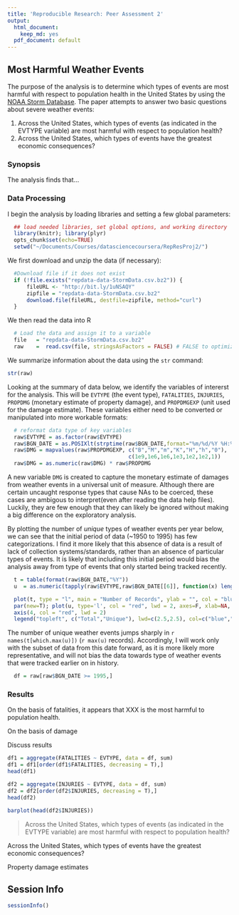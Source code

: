 ```yaml
---
title: 'Reproducible Research: Peer Assessment 2'
output:
  html_document:
    keep_md: yes
  pdf_document: default
---
```

## Most Harmful Weather Events

The purpose of the analysis is to determine which types of events are most harmful with respect to population health in the United States by using the [NOAA Storm Database](http://www.ncdc.noaa.gov/stormevents/). The paper attempts to answer two basic questions about severe weather events:

1. Across the United States, which types of events (as indicated in the EVTYPE variable) are most harmful with respect to population health?
2. Across the United States, which types of events have the greatest economic consequences?

### Synopsis

The analysis finds that...


### Data Processing
I begin the analysis by loading libraries and setting a few global parameters:

```r
  ## load needed libraries, set global options, and working directory
  library(knitr); library(plyr)
  opts_chunk$set(echo=TRUE)       
  setwd("~/Documents/Courses/datasciencecoursera/RepResProj2/")
```

We first download and unzip the data (if necessary):
```r
  #Download file if it does not exist
  if (!file.exists("repdata-data-StormData.csv.bz2")) {
      fileURL <- "http://bit.ly/1uNSAQY"
      zipfile = "repdata-data-StormData.csv.bz2"
      download.file(fileURL, destfile=zipfile, method="curl")
  }
```

We then read the data into R
```r
  # Load the data and assign it to a variable
  file   = "repdata-data-StormData.csv.bz2"
  raw    =  read.csv(file, stringsAsFactors = FALSE) # FALSE to optimize read speed
```

We summarize information about the data using the `str` command:

```r
str(raw)
```

Looking at the summary of data below, we identify the variables of intererst for the analysis. This will be `EVTYPE` (the event type), `FATALITIES`, `INJURIES`, `PROPDMG` (monetary estimate of property damage), and `PROPDMGEXP` (unit used for the damage estimate). These variables either need to be converted or manipulated into more workable formats:

```r
  # reformat data type of key variables
  raw$EVTYPE = as.factor(raw$EVTYPE)
  raw$BGN_DATE = as.POSIXlt(strptime(raw$BGN_DATE,format="%m/%d/%Y %H:%M:%S"))
  raw$DMG = mapvalues(raw$PROPDMGEXP, c("B","M","m","K","H","h","0"),
                                      c(1e9,1e6,1e6,1e3,1e2,1e2,1))
  raw$DMG = as.numeric(raw$DMG) * raw$PROPDMG
```

A new variable `DMG` is created to capture the monetary estimate of damages from weather events in a universal unit of measure. Although there are certain uncaught response types that cause NAs to be coerced, these cases are ambigous to interpret(even after reading the data help files). Luckily, they are few enough that they can likely be ignored without making a big difference on the exploratory analysis. 

By plotting the number of *unique* types of weather events per year below, we can see that the initial period of data (~1950 to 1995) has few categorizations. I find it more likely that this absence of data is a result of lack of collection systems/standards, rather than an absence of particular types of events. It is likely that including this initial period would bias the analysis away from type of events that only started being tracked recently.

```r
  t = table(format(raw$BGN_DATE,"%Y"))
  u  = as.numeric(tapply(raw$EVTYPE,raw$BGN_DATE[[6]], function(x) length(unique(x))))

  plot(t, type = "l", main = "Number of Records", ylab = "", col = "blue")
  par(new=T); plot(u, type='l', col = "red", lwd = 2, axes=F, xlab=NA, ylab=NA)
  axis(4, col = "red", lwd = 2)
  legend("topleft", c("Total","Unique"), lwd=c(2.5,2.5), col=c("blue","red"))
```

The number of unique weather events jumps sharply in `r names(t[which.max(u)])` (`r max(u)` records). Accordingly, I will work only with the subset of data from this date forward, as it is more likely more representative, and will not bias the data towards type of weather events that were tracked earlier on in history.

```r
  df = raw[raw$BGN_DATE >= 1995,]
```

### Results
On the basis of fatalities, it appears that XXX is the most harmful to population health. 

On the basis of damage


Discuss results



```r
df1 = aggregate(FATALITIES ~ EVTYPE, data = df, sum)
df1 = df1[order(df1$FATALITIES, decreasing = T),]
head(df1)
```

```r
df2 = aggregate(INJURIES ~ EVTYPE, data = df, sum)
df2 = df2[order(df2$INJURIES, decreasing = T),]
head(df2)
```

```r
barplot(head(df2$INJURIES))
```

> Across the United States, which types of events (as indicated in the EVTYPE variable) are most harmful with respect to population health?

Across the United States, which types of events have the greatest economic consequences?

Property damage estimates 


## Session Info

```r
sessionInfo()
```

